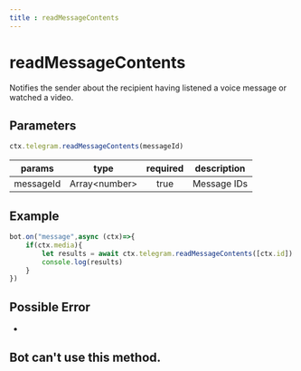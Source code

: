 ```yaml
--- 
title : readMessageContents
--- 
```

# readMessageContents
Notifies the sender about the recipient having listened a voice message or watched a video.
## Parameters 
```ts 
ctx.telegram.readMessageContents(messageId)
```
| params | type | required | description | 
| :----: | :---: | :-----: | :---------: |
| messageId | Array&lt;number&gt; | true | Message IDs | 

## Example 
```ts highlight="3"
bot.on("message",async (ctx)=>{
    if(ctx.media){
        let results = await ctx.telegram.readMessageContents([ctx.id]) 
        console.log(results) 
    }
})
```
## Possible Error 
- 
## Bot can't use this method.